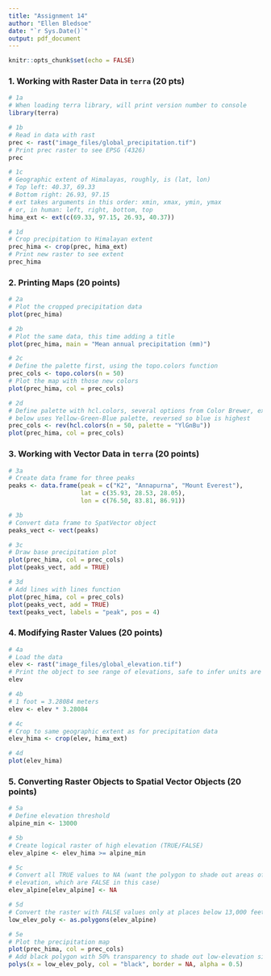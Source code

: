 ```yaml
---
title: "Assignment 14"
author: "Ellen Bledsoe"
date: "`r Sys.Date()`"
output: pdf_document
---
```


```r
knitr::opts_chunk$set(echo = FALSE)
```

### 1. Working with Raster Data in `terra` (20 pts)


```r
# 1a
# When loading terra library, will print version number to console
library(terra)

# 1b
# Read in data with rast
prec <- rast("image_files/global_precipitation.tif")
# Print prec raster to see EPSG (4326)
prec

# 1c
# Geographic extent of Himalayas, roughly, is (lat, lon)
# Top left: 40.37, 69.33
# Bottom right: 26.93, 97.15
# ext takes arguments in this order: xmin, xmax, ymin, ymax
# or, in human: left, right, bottom, top
hima_ext <- ext(c(69.33, 97.15, 26.93, 40.37))

# 1d 
# Crop precipitation to Himalayan extent
prec_hima <- crop(prec, hima_ext)
# Print new raster to see extent
prec_hima
```

### 2. Printing Maps (20 points)


```r
# 2a
# Plot the cropped precipitation data
plot(prec_hima)

# 2b
# Plot the same data, this time adding a title
plot(prec_hima, main = "Mean annual precipitation (mm)")

# 2c
# Define the palette first, using the topo.colors function
prec_cols <- topo.colors(n = 50)
# Plot the map with those new colors
plot(prec_hima, col = prec_cols)

# 2d
# Define palette with hcl.colors, several options from Color Brewer, example 
# below uses Yellow-Green-Blue palette, reversed so blue is highest
prec_cols <- rev(hcl.colors(n = 50, palette = "YlGnBu"))
plot(prec_hima, col = prec_cols)
```

### 3. Working with Vector Data in `terra` (20 points)


```r
# 3a
# Create data frame for three peaks
peaks <- data.frame(peak = c("K2", "Annapurna", "Mount Everest"),
                    lat = c(35.93, 28.53, 28.05),
                    lon = c(76.50, 83.81, 86.91))

# 3b
# Convert data frame to SpatVector object
peaks_vect <- vect(peaks)

# 3c
# Draw base precipitation plot
plot(prec_hima, col = prec_cols)
plot(peaks_vect, add = TRUE)

# 3d
# Add lines with lines function
plot(prec_hima, col = prec_cols)
plot(peaks_vect, add = TRUE)
text(peaks_vect, labels = "peak", pos = 4)
```

### 4. Modifying Raster Values (20 points)


```r
# 4a
# Load the data
elev <- rast("image_files/global_elevation.tif")
# Print the object to see range of elevations, safe to infer units are meters
elev

# 4b
# 1 foot = 3.28084 meters
elev <- elev * 3.28084

# 4c
# Crop to same geographic extent as for precipitation data
elev_hima <- crop(elev, hima_ext)

# 4d
plot(elev_hima)
```

### 5. Converting Raster Objects to Spatial Vector Objects (20 points)

```r
# 5a
# Define elevation threshold
alpine_min <- 13000

# 5b
# Create logical raster of high elevation (TRUE/FALSE)
elev_alpine <- elev_hima >= alpine_min

# 5c
# Convert all TRUE values to NA (want the polygon to shade out areas of low 
# elevation, which are FALSE in this case)
elev_alpine[elev_alpine] <- NA

# 5d
# Convert the raster with FALSE values only at places below 13,000 feet
low_elev_poly <- as.polygons(elev_alpine)

# 5e
# Plot the precipitation map
plot(prec_hima, col = prec_cols)
# Add black polygon with 50% transparency to shade out low-elevation sites
polys(x = low_elev_poly, col = "black", border = NA, alpha = 0.5)
```

